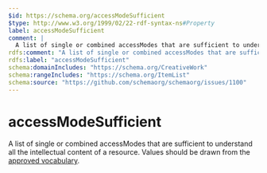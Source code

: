 ```yaml
---
$id: https://schema.org/accessModeSufficient
$type: http://www.w3.org/1999/02/22-rdf-syntax-ns#Property
label: accessModeSufficient
comment: |
  A list of single or combined accessModes that are sufficient to understand all the intellectual content of a resource. Values should be drawn from the [approved vocabulary](https://www.w3.org/2021/a11y-discov-vocab/latest/#accessModeSufficient-vocabulary).
rdfs:comment: "A list of single or combined accessModes that are sufficient to understand all the intellectual content of a resource. Values should be drawn from the [approved vocabulary](https://www.w3.org/2021/a11y-discov-vocab/latest/#accessModeSufficient-vocabulary)."
rdfs:label: "accessModeSufficient"
schema:domainIncludes: "https://schema.org/CreativeWork"
schema:rangeIncludes: "https://schema.org/ItemList"
schema:source: "https://github.com/schemaorg/schemaorg/issues/1100"
---
```


# accessModeSufficient

A list of single or combined accessModes that are sufficient to understand all the intellectual content of a resource. Values should be drawn from the [approved vocabulary](https://www.w3.org/2021/a11y-discov-vocab/latest/#accessModeSufficient-vocabulary).

